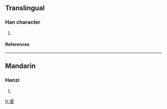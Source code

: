 ==Translingual==
===Han character===
{{Han char|rn=39|rad=子|as=10|sn=13|four=|canj=弓木弓木日 (NDNDA)}}
# {{defn|Han|sort=子10}}
====References====
{{Han ref|kx=0280.200|dkj=07013|dj=0549.170|hdz=21018.130|uh=5B74|ud=23412}}
----
==Mandarin==
===Hanzi===
{{cmn-hanzi|pin=[[nǐ]] (ni3), [[zì]] (zi4)|wg=ni<sup>3</sup>, tzu<sup>4</sup>}}
# {{defn|Mandarin}}

[[fr:孴]]